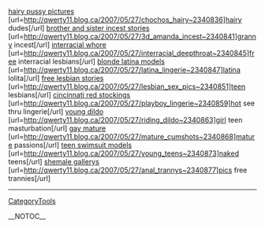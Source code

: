 <a href=" http://qwerty11.blog.ca/2007/05/27/chochos_hairy~2340836 ">hairy pussy pictures</a> [url=http://qwerty11.blog.ca/2007/05/27/chochos_hairy~2340836]hairy dudes[/url] <a href=" http://qwerty11.blog.ca/2007/05/27/3d_amanda_incest~2340841 ">brother and sister incest stories</a> [url=http://qwerty11.blog.ca/2007/05/27/3d_amanda_incest~2340841]granny incest[/url] <a href=" http://qwerty11.blog.ca/2007/05/27/interracial_deepthroat~2340845 ">interracial whore</a> [url=http://qwerty11.blog.ca/2007/05/27/interracial_deepthroat~2340845]free interracial lesbians[/url] <a href=" http://qwerty11.blog.ca/2007/05/27/latina_lingerie~2340847 ">blonde latina models</a> [url=http://qwerty11.blog.ca/2007/05/27/latina_lingerie~2340847]latina lolita[/url] <a href=" http://qwerty11.blog.ca/2007/05/27/lesbian_sex_pics~2340851 ">free lesbian stories</a> [url=http://qwerty11.blog.ca/2007/05/27/lesbian_sex_pics~2340851]teen lesbians[/url] <a href=" http://qwerty11.blog.ca/2007/05/27/playboy_lingerie~2340859 ">cincinnati red stockings</a> [url=http://qwerty11.blog.ca/2007/05/27/playboy_lingerie~2340859]hot see thru lingerie[/url] <a href=" http://qwerty11.blog.ca/2007/05/27/riding_dildo~2340863 ">young dildo</a> [url=http://qwerty11.blog.ca/2007/05/27/riding_dildo~2340863]girl teen masturbation[/url] <a href=" http://qwerty11.blog.ca/2007/05/27/mature_cumshots~2340868 ">gay mature</a> [url=http://qwerty11.blog.ca/2007/05/27/mature_cumshots~2340868]mature passions[/url] <a href=" http://qwerty11.blog.ca/2007/05/27/young_teens~2340873 ">teen swimsuit models</a> [url=http://qwerty11.blog.ca/2007/05/27/young_teens~2340873]naked teens[/url] <a href=" http://qwerty11.blog.ca/2007/05/27/anal_trannys~2340877 ">shemale gallerys</a> [url=http://qwerty11.blog.ca/2007/05/27/anal_trannys~2340877]pics free trannies[/url]
----
[[CategoryTools]]

__NOTOC__